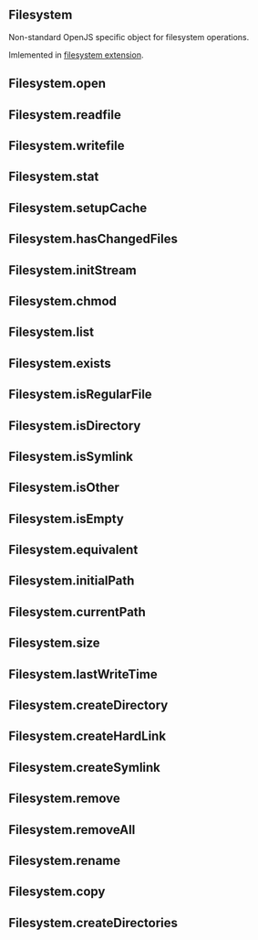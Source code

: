 == Filesystem ==

Non-standard OpenJS specific object for filesystem operations.

Imlemented in [[Extension/filesystem|filesystem extension]].

== Filesystem.open ==
== Filesystem.readfile ==
== Filesystem.writefile ==
== Filesystem.stat ==
== Filesystem.setupCache ==
== Filesystem.hasChangedFiles ==
== Filesystem.initStream ==
== Filesystem.chmod ==
== Filesystem.list ==
== Filesystem.exists ==
== Filesystem.isRegularFile ==
== Filesystem.isDirectory ==
== Filesystem.isSymlink ==
== Filesystem.isOther ==
== Filesystem.isEmpty ==
== Filesystem.equivalent ==
== Filesystem.initialPath ==
== Filesystem.currentPath ==
== Filesystem.size ==
== Filesystem.lastWriteTime ==
== Filesystem.createDirectory ==
== Filesystem.createHardLink ==
== Filesystem.createSymlink ==
== Filesystem.remove ==
== Filesystem.removeAll ==
== Filesystem.rename ==
== Filesystem.copy ==
== Filesystem.createDirectories ==
